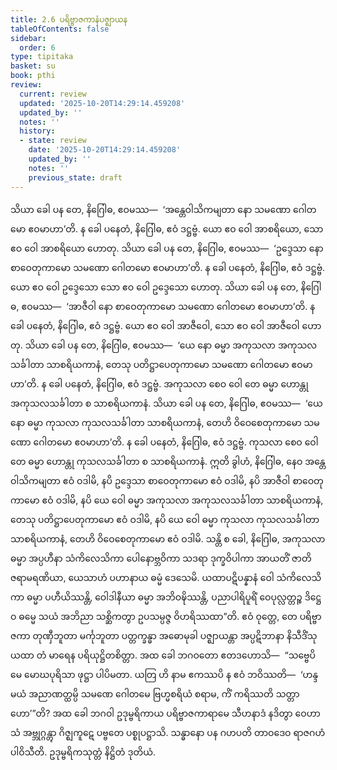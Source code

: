 ```yaml
---
title: 2.6 ပရိဗ္ဗာဇကာနံပဇ္ဈာယန
tableOfContents: false
sidebar:
  order: 6
type: tipitaka
basket: su
book: pthi
review:
  current: review
  updated: '2025-10-20T14:29:14.459208'
  updated_by: ''
  notes: ''
  history:
  - state: review
    date: '2025-10-20T14:29:14.459208'
    updated_by: ''
    notes: ''
    previous_state: draft
---
```



<DynamicBreadcrumb />


<ReviewStatus review={frontmatter.review} showDetails={true} />

<HypothesisAnnotation frontmatter={frontmatter} />

<Division number="78" book="pthi" e="ch" v="8" p="46">

<Paragraph number="174" book="pthi">
သိယာ ခေါ ပန တေ, နိဂြေါဓ, ဧဝမဿ—  ‘အန္တေဝါသိကမျတာ နော သမဏော ဂေါတမော ဧဝမာဟာ’တိ. န ခေါ ပနေတံ, နိဂြေါဓ, ဧဝံ ဒဋ္ဌဗ္ဗံ. ယော ဧဝ ဝေါ အာစရိယော, သော ဧဝ ဝေါ အာစရိယော ဟောတု.
</Paragraph>

<Paragraph number="175" book="pthi">
သိယာ ခေါ ပန တေ, နိဂြေါဓ, ဧဝမဿ—  ‘ဥဒ္ဒေသာ နော စာဝေတုကာမော သမဏော ဂေါတမော ဧဝမာဟာ’တိ. န ခေါ ပနေတံ, နိဂြေါဓ, ဧဝံ ဒဋ္ဌဗ္ဗံ. ယော ဧဝ ဝေါ ဥဒ္ဒေသော သော ဧဝ ဝေါ ဥဒ္ဒေသော ဟောတု.
</Paragraph>

<Paragraph number="176" book="pthi">
သိယာ ခေါ ပန တေ, နိဂြေါဓ, ဧဝမဿ—  ‘အာဇီဝါ နော စာဝေတုကာမော သမဏော ဂေါတမော ဧဝမာဟာ’တိ. န ခေါ ပနေတံ, နိဂြေါဓ, ဧဝံ ဒဋ္ဌဗ္ဗံ. ယော ဧဝ ဝေါ အာဇီဝေါ, သော ဧဝ ဝေါ အာဇီဝေါ ဟောတု.
</Paragraph>

<Paragraph number="177" book="pthi">
သိယာ ခေါ ပန တေ, နိဂြေါဓ, ဧဝမဿ—  ‘ယေ နော ဓမ္မာ အကုသလာ အကုသလသင်္ခါတာ သာစရိယကာနံ, တေသု ပတိဋ္ဌာပေတုကာမော သမဏော ဂေါတမော ဧဝမာဟာ’တိ. န ခေါ ပနေတံ, နိဂြေါဓ, ဧဝံ ဒဋ္ဌဗ္ဗံ. အကုသလာ စေဝ ဝေါ တေ ဓမ္မာ ဟောန္တု အကုသလသင်္ခါတာ စ သာစရိယကာနံ.
</Paragraph>

<Paragraph number="178" book="pthi">
သိယာ ခေါ ပန တေ, နိဂြေါဓ, ဧဝမဿ—  ‘ယေ နော ဓမ္မာ ကုသလာ ကုသလသင်္ခါတာ သာစရိယကာနံ, တေဟိ ဝိဝေစေတုကာမော သမဏော ဂေါတမော ဧဝမာဟာ’တိ. န ခေါ ပနေတံ, နိဂြေါဓ, ဧဝံ ဒဋ္ဌဗ္ဗံ. ကုသလာ စေဝ ဝေါ တေ ဓမ္မာ ဟောန္တု ကုသလသင်္ခါတာ စ သာစရိယကာနံ.
</Paragraph>

<Paragraph number="179" book="pthi">
ဣတိ ခွါဟံ, နိဂြေါဓ, နေဝ အန္တေဝါသိကမျတာ ဧဝံ ဝဒါမိ, နပိ ဥဒ္ဒေသာ စာဝေတုကာမော ဧဝံ ဝဒါမိ, နပိ အာဇီဝါ စာဝေတုကာမော ဧဝံ ဝဒါမိ, နပိ ယေ ဝေါ ဓမ္မာ အကုသလာ အကုသလသင်္ခါတာ သာစရိယကာနံ, တေသု ပတိဋ္ဌာပေတုကာမော ဧဝံ ဝဒါမိ, နပိ ယေ ဝေါ ဓမ္မာ ကုသလာ ကုသလသင်္ခါတာ သာစရိယကာနံ, တေဟိ ဝိဝေစေတုကာမော ဧဝံ ဝဒါမိ. သန္တိ စ ခေါ, နိဂြေါဓ, အကုသလာ ဓမ္မာ အပ္ပဟီနာ သံကိလေသိကာ ပေါနောဗ္ဘဝိကာ သဒရာ ဒုက္ခဝိပါကာ အာယတိံ ဇာတိဇရာမရဏိယာ, ယေသာဟံ ပဟာနာယ ဓမ္မံ ဒေသေမိ. ယထာပဋိပန္နာနံ ဝေါ သံကိလေသိကာ ဓမ္မာ ပဟီယိဿန္တိ, ဝေါဒါနီယာ ဓမ္မာ အဘိဝဍ္ဎိဿန္တိ, ပညာပါရိပူရိံ ဝေပုလ္လတ္တဉ္စ ဒိဋ္ဌေဝ ဓမ္မေ သယံ အဘိညာ သစ္ဆိကတွာ ဥပသမ္ပဇ္ဇ ဝိဟရိဿထာ”တိ.
</Paragraph>

</Division>
<Division number="79" book="pthi" e="ch" v="8" p="47">

<Paragraph number="180" book="pthi">
ဧဝံ ဝုတ္တေ, တေ ပရိဗ္ဗာဇကာ တုဏှီဘူတာ မင်္ကုဘူတာ ပတ္တက္ခန္ဓာ အဓောမုခါ ပဇ္ဈာယန္တာ အပ္ပဋိဘာနာ နိသီဒိံသု ယထာ တံ မာရေန ပရိယုဋ္ဌိတစိတ္တာ. အထ ခေါ ဘဂဝတော ဧတဒဟောသိ—  “သဗ္ဗေပိမေ မောဃပုရိသာ ဖုဋ္ဌာ ပါပိမတာ. ယတြ ဟိ နာမ ဧကဿပိ န ဧဝံ ဘဝိဿတိ—  ‘ဟန္ဒ မယံ အညာဏတ္ထမ္ပိ သမဏေ ဂေါတမေ ဗြဟ္မစရိယံ စရာမ, ကိံ ကရိဿတိ သတ္တာဟော’”တိ?
</Paragraph>

<Paragraph number="181" book="pthi">
အထ ခေါ ဘဂဝါ ဥဒုမ္ဗရိကာယ ပရိဗ္ဗာဇကာရာမေ သီဟနာဒံ နဒိတွာ ဝေဟာသံ အဗ္ဘုဂ္ဂန္တွာ ဂိဇ္ဈကူဋေ ပဗ္ဗတေ ပစ္စုပဋ္ဌာသိ. သန္ဓာနော ပန ဂဟပတိ တာဝဒေဝ ရာဇဂဟံ ပါဝိသီတိ.

</Paragraph>
</Division>

<Paragraph number="182" type="center" book="pthi">
ဥဒုမ္ဗရိကသုတ္တံ နိဋ္ဌိတံ ဒုတိယံ.
</Paragraph>